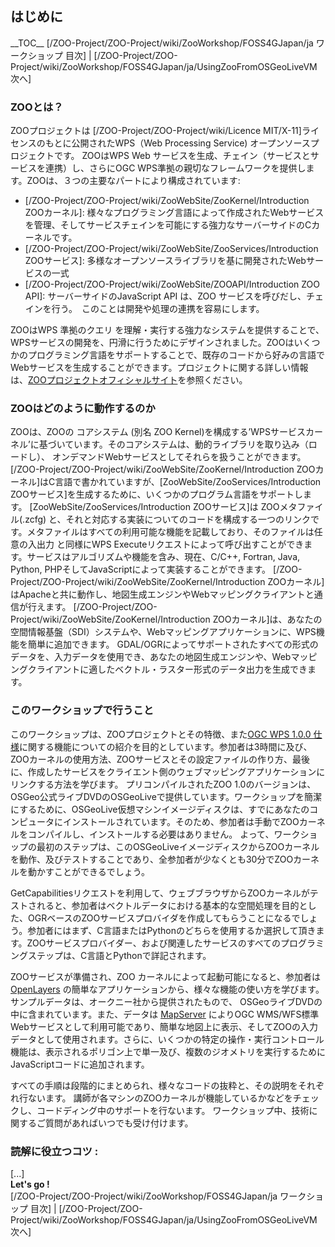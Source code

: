 
== はじめに ==

__TOC__
[/ZOO-Project/ZOO-Project/wiki/ZooWorkshop/FOSS4GJapan/ja ワークショップ 目次] | [/ZOO-Project/ZOO-Project/wiki/ZooWorkshop/FOSS4GJapan/ja/UsingZooFromOSGeoLiveVM 次へ]

=== ZOOとは？ ===

ZOOプロジェクトは [/ZOO-Project/ZOO-Project/wiki/Licence MIT/X-11]ライセンスのもとに公開されたWPS（Web Processing Service) オープンソースプロジェクトです。  ZOOはWPS Web サービスを生成、チェイン（サービスとサービスを連携）し、さらにOGC WPS準拠の親切なフレームワークを提供します。ZOOは、３つの主要なパートにより構成されています:

*[/ZOO-Project/ZOO-Project/wiki/ZooWebSite/ZooKernel/Introduction ZOOカーネル]: 様々なプログラミング言語によって作成されたWebサービスを管理、そしてサービスチェインを可能にする強力なサーバーサイドのCカーネルです。
*[/ZOO-Project/ZOO-Project/wiki/ZooWebSite/ZooServices/Introduction ZOOサービス]: 多様なオープンソースライブラリを基に開発されたWebサービスの一式
*[/ZOO-Project/ZOO-Project/wiki/ZooWebSite/ZOOAPI/Introduction ZOO API]: サーバーサイドのJavaScript API は、ZOO サービスを呼びだし、チェインを行う。　このことは開発や処理の連携を容易にします。

ZOOはWPS 準拠のクエリ を理解・実行する強力なシステムを提供することで、WPSサービスの開発を、円滑に行うためにデザインされました。ZOOはいくつかのプログラミング言語をサポートすることで、既存のコードから好みの言語でWebサービスを生成することができます。プロジェクトに関する詳しい情報は、[http://www.zoo-project.org ZOOプロジェクトオフィシャルサイト]を参照ください。

=== ZOOはどのように動作するのか ===

ZOOは、ZOOの コアシステム (別名 ZOO Kernel)を構成する’WPSサービスカーネル’に基づいています。そのコアシステムは、動的ライブラリを取り込み（ロードし）、 オンデマンドWebサービスとしてそれらを扱うことができます。[/ZOO-Project/ZOO-Project/wiki/ZooWebSite/ZooKernel/Introduction ZOOカーネル]はC言語で書かれていますが、[ZooWebSite/ZooServices/Introduction ZOOサービス]を生成するために、いくつかのプログラム言語をサポートします。
[ZooWebSite/ZooServices/Introduction ZOOサービス]は ZOOメタファイル(.zcfg) と、それと対応する実装についてのコードを構成する一つのリンクです。メタファイルはすべての利用可能な機能を記載しており、そのファイルは任意の入出力 と同様にWPS Executeリクエストによって呼び出すことができます。サービスはアルゴリズムや機能を含み、現在、C/C++, Fortran, Java, Python, PHPそしてJavaScriptによって実装することができます。
[/ZOO-Project/ZOO-Project/wiki/ZooWebSite/ZooKernel/Introduction ZOOカーネル]はApacheと共に動作し、地図生成エンジンやWebマッピングクライアントと通信が行えます。
[/ZOO-Project/ZOO-Project/wiki/ZooWebSite/ZooKernel/Introduction ZOOカーネル]は、あなたの空間情報基盤（SDI）システムや、Webマッピングアプリケーションに、WPS機能を簡単に追加できます。
GDAL/OGRによってサポートされたすべての形式のデータを、入力データを使用でき、あなたの地図生成エンジンや、Webマッピングクライアントに適したベクトル・ラスター形式のデータ出力を生成できます。


=== このワークショップで行うこと ===

このワークショップは、ZOOプロジェクトとその特徴、また[http://www.opengeospatial.org/standards/wps OGC WPS 1.0.0 仕様]に関する機能についての紹介を目的としています。参加者は3時間に及び、ZOOカーネルの使用方法、ZOOサービスとその設定ファイルの作り方、最後に、作成したサービスをクライエント側のウェブマッピングアプリケーションにリンクする方法を学びます。
プリコンパイルされたZOO 1.0のバージョンは、OSGeo公式ライブDVDのOSGeoLiveで提供しています。ワークショップを簡潔にするために、OSGeoLive仮想マシンイメージディスクは、すでにあなたのコンピュータにインストールされています。そのため、参加者は手動でZOOカーネルをコンパイルし、インストールする必要はありません。 よって、ワークショップの最初のステップは、このOSGeoLiveイメージディスクからZOOカーネルを動作、及びテストすることであり、全参加者が少なくとも30分でZOOカーネルを動かすことができるでしょう。

GetCapabilitiesリクエストを利用して、ウェブブラウザからZOOカーネルがテストされると、参加者はベクトルデータにおける基本的な空間処理を目的とした、OGRベースのZOOサービスプロバイダを作成してもらうことになるでしょう。参加者にはまず、C言語またはPythonのどちらを使用するか選択して頂きます。ZOOサービスプロバイダー、および関連したサービスのすべてのプログラミングステップは、C言語とPythonで詳記されます。

ZOOサービスが準備され、ZOO カーネルによって起動可能になると、参加者は [http://www.openlayers.org OpenLayers] の簡単なアプリケーションから、様々な機能の使い方を学びます。サンプルデータは、オークニー社から提供されたもので、 OSGeoライブDVDの中に含まれています。また、データは [http://www.mapserver.org MapServer] によりOGC WMS/WFS標準Webサービスとして利用可能であり、簡単な地図上に表示、そしてZOOの入力データとして使用されます。さらに、いくつかの特定の操作・実行コントロール機能は、表示されるポリゴン上で単一及び、複数のジオメトリを実行するためにJavaScriptコードに追加されます。 

すべての手順は段階的にまとめられ、様々なコードの抜粋と、その説明をそれぞれ行ないます。
講師が各マシンのZOOカーネルが機能しているかなどをチェックし、コードディング中のサポートを行ないます。
ワークショップ中、技術に関するご質問があればいつでも受け付けます。

=== 読解に役立つコツ : ===

[...]
<br>
'''Let's go ! '''
<br>
[/ZOO-Project/ZOO-Project/wiki/ZooWorkshop/FOSS4GJapan/ja ワークショップ 目次] | [/ZOO-Project/ZOO-Project/wiki/ZooWorkshop/FOSS4GJapan/ja/UsingZooFromOSGeoLiveVM 次へ]



{{TracNotice|{{PAGENAME}}}}